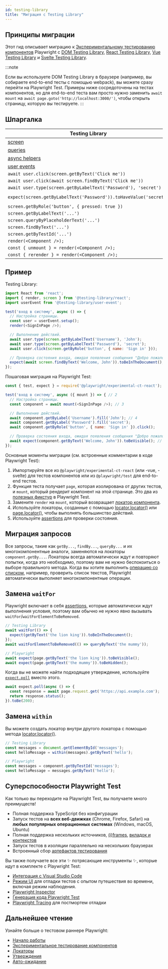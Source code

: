 ```yaml
---
id: testing-library
title: "Миграция с Testing Library"
---
```


## Принципы миграции

Этот гид описывает миграцию к [Экспериментальному тестированию компонентов](./test-components) Playwright с [DOM Testing Library](https://testing-library.com/docs/dom-testing-library/intro/), [React Testing Library](https://testing-library.com/docs/react-testing-library/intro/), [Vue Testing Library](https://testing-library.com/docs/vue-testing-library/intro) и [Svelte Testing Library](https://testing-library.com/docs/svelte-testing-library/intro).

:::note

Если вы используете DOM Testing Library в браузере (например, вы собираете end-to-end тесты с помощью webpack), вы можете сразу перейти на Playwright Test. Примеры ниже сосредоточены на тестах компонентов, но для end-to-end теста вам просто нужно заменить `await mount` на `await page.goto('http://localhost:3000/')`, чтобы открыть страницу, которую вы тестируете.
:::

## Шпаргалка

| Testing Library                                                                 | Playwright                                                             |
| ------------------------------------------------------------------------------- | ---------------------------------------------------------------------- |
| [screen](https://testing-library.com/docs/queries/about#screen)                 | [page](./api/class-page) и [component](./api/class-locator)          |
| [queries](https://testing-library.com/docs/queries/about)                       | [locators](./locators)                                                 |
| [async helpers](https://testing-library.com/docs/dom-testing-library/api-async) | [assertions](./test-assertions)                                        |
| [user events](https://testing-library.com/docs/user-event/intro)                | [actions](./api/class-locator)                                         |
| `await user.click(screen.getByText('Click me'))`                                | `await component.getByText('Click me').click()`                        |
| `await user.click(await screen.findByText('Click me'))`                         | `await component.getByText('Click me').click()`                        |
| `await user.type(screen.getByLabelText('Password'), 'secret')`                  | `await component.getByLabel('Password').fill('secret')`                |
| `expect(screen.getByLabelText('Password')).toHaveValue('secret')`               | `await expect(component.getByLabel('Password')).toHaveValue('secret')` |
| `screen.getByRole('button', { pressed: true })`                                 | `component.getByRole('button', { pressed: true })`                     |
| `screen.getByLabelText('...')`                                                  | `component.getByLabel('...')`                                          |
| `screen.queryByPlaceholderText('...')`                                          | `component.getByPlaceholder('...')`                                    |
| `screen.findByText('...')`                                                      | `component.getByText('...')`                                           |
| `screen.getByTestId('...')`                                                     | `component.getByTestId('...')`                                         |
| `render(<Component />);`                                                        | `mount(<Component />);`                                                |
| `const { unmount } = render(<Component />);`                                    | `const { unmount } = await mount(<Component />);`                      |
| `const { rerender } = render(<Component />);`                                   | `const { update } = await mount(<Component />);`                       |

## Пример

Testing Library:

```js
import React from 'react';
import { render, screen } from '@testing-library/react';
import userEvent from '@testing-library/user-event';

test('вход в систему', async () => {
  // Настройка страницы.
  const user = userEvent.setup();
  render(<SignInPage />);

  // Выполнение действий.
  await user.type(screen.getByLabelText('Username'), 'John');
  await user.type(screen.getByLabelText('Password'), 'secret');
  await user.click(screen.getByRole('button', { name: 'Sign in' }));

  // Проверка состояния входа, ожидая появления сообщения "Добро пожаловать".
  expect(await screen.findByText('Welcome, John')).toBeInTheDocument();
});
```

Пошаговая миграция на Playwright Test:

```js
const { test, expect } = require('@playwright/experimental-ct-react'); // 1

test('вход в систему', async ({ mount }) => { // 2
  // Настройка страницы.
  const component = await mount(<SignInPage />); // 3

  // Выполнение действий.
  await component.getByLabel('Username').fill('John'); // 4
  await component.getByLabel('Password').fill('secret');
  await component.getByRole('button', { name: 'Sign in' }).click();

  // Проверка состояния входа, ожидая появления сообщения "Добро пожаловать".
  await expect(component.getByText('Welcome, John')).toBeVisible(); // 5
});
```

Основные моменты миграции (см. встроенные комментарии в коде Playwright Test):
1. Импортируйте все из `@playwright/experimental-ct-react` (или -vue, -svelte) для тестов компонентов или из `@playwright/test` для end-to-end тестов.
1. Функция теста получает `page`, которая изолирована от других тестов, и `mount`, который рендерит компонент на этой странице. Это два из [полезных фикстур](./api/class-fixtures) в Playwright Test.
1. Замените `render` на `mount`, который возвращает [локатор компонента](./locators).
1. Используйте локаторы, созданные с помощью [locator.locator()](/api/class-locator.mdx#locator-locator) или [page.locator()](/api/class-page.mdx#page-locator), чтобы выполнять большинство действий.
1. Используйте [assertions](./test-assertions) для проверки состояния.

## Миграция запросов

Все запросы, такие как `getBy...`, `findBy...`, `queryBy...` и их многокомпонентные аналоги, заменяются на локаторы `component.getBy...`. Локаторы всегда автоматически ждут и повторяют попытки, когда это необходимо, поэтому вам не нужно беспокоиться о выборе правильного метода. Когда вы хотите выполнить [операцию со списком](./locators#lists), например, проверить список текстов, Playwright автоматически выполняет многокомпонентные операции.

## Замена `waitFor`

Playwright включает в себя [assertions](./test-assertions), которые автоматически ждут выполнения условия, поэтому вам обычно не нужно явно вызывать `waitFor`/`waitForElementToBeRemoved`.

```js
// Testing Library
await waitFor(() => {
  expect(getByText('the lion king')).toBeInTheDocument();
});
await waitForElementToBeRemoved(() => queryByText('the mummy'));

// Playwright
await expect(page.getByText('the lion king')).toBeVisible();
await expect(page.getByText('the mummy')).toBeHidden();
```

Когда вы не можете найти подходящее утверждение, используйте [`expect.poll`](./test-assertions#expectpoll) вместо этого.

```js
await expect.poll(async () => {
  const response = await page.request.get('https://api.example.com');
  return response.status();
}).toBe(200);
```

## Замена `within`

Вы можете создать локатор внутри другого локатора с помощью метода [locator.locator()](/api/class-locator.mdx#locator-locator).

```js
// Testing Library
const messages = document.getElementById('messages');
const helloMessage = within(messages).getByText('hello');

// Playwright
const messages = component.getByTestId('messages');
const helloMessage = messages.getByText('hello');
```

## Суперспособности Playwright Test

Как только вы переходите на Playwright Test, вы получаете много преимуществ!
- Полная поддержка TypeScript без конфигурации
- Запуск тестов на **всех веб-движках** (Chrome, Firefox, Safari) на **любых популярных операционных системах** (Windows, macOS, Ubuntu)
- Полная поддержка нескольких источников, [(i)frames](./api/class-frame), [вкладок и контекстов](./pages)
- Запуск тестов в изоляции параллельно на нескольких браузерах
- Встроенный сбор [артефактов тестирования](./test-use-options.mdx#recording-options)

Вы также получаете все эти ✨ потрясающие инструменты ✨, которые идут в комплекте с Playwright Test:
- [Интеграция с Visual Studio Code](./getting-started-vscode.mdx)
- [Режим UI](./test-ui-mode.mdx) для отладки тестов с опытом путешествия во времени, включая режим наблюдения.
- [Playwright Inspector](./debug.mdx#playwright-inspector)
- [Генерация кода Playwright Test](./codegen-intro.mdx)
- [Playwright Tracing](./trace-viewer.mdx) для постмортем отладки

## Дальнейшее чтение

Узнайте больше о тестовом раннере Playwright:
- [Начало работы](./intro)
- [Экспериментальное тестирование компонентов](./test-components)
- [Локаторы](./locators.mdx)
- [Утверждения](./test-assertions)
- [Авто-ожидание](./actionability)


[Accessibility]: /api/class-accessibility.mdx "Accessibility"
[Android]: /api/class-android.mdx "Android"
[AndroidDevice]: /api/class-androiddevice.mdx "AndroidDevice"
[AndroidInput]: /api/class-androidinput.mdx "AndroidInput"
[AndroidSocket]: /api/class-androidsocket.mdx "AndroidSocket"
[AndroidWebView]: /api/class-androidwebview.mdx "AndroidWebView"
[APIRequest]: /api/class-apirequest.mdx "APIRequest"
[APIRequestContext]: /api/class-apirequestcontext.mdx "APIRequestContext"
[APIResponse]: /api/class-apiresponse.mdx "APIResponse"
[APIResponseAssertions]: /api/class-apiresponseassertions.mdx "APIResponseAssertions"
[Browser]: /api/class-browser.mdx "Browser"
[BrowserContext]: /api/class-browsercontext.mdx "BrowserContext"
[BrowserServer]: /api/class-browserserver.mdx "BrowserServer"
[BrowserType]: /api/class-browsertype.mdx "BrowserType"
[CDPSession]: /api/class-cdpsession.mdx "CDPSession"
[Clock]: /api/class-clock.mdx "Clock"
[ConsoleMessage]: /api/class-consolemessage.mdx "ConsoleMessage"
[Coverage]: /api/class-coverage.mdx "Coverage"
[Dialog]: /api/class-dialog.mdx "Dialog"
[Download]: /api/class-download.mdx "Download"
[Electron]: /api/class-electron.mdx "Electron"
[ElectronApplication]: /api/class-electronapplication.mdx "ElectronApplication"
[ElementHandle]: /api/class-elementhandle.mdx "ElementHandle"
[FileChooser]: /api/class-filechooser.mdx "FileChooser"
[Frame]: /api/class-frame.mdx "Frame"
[FrameLocator]: /api/class-framelocator.mdx "FrameLocator"
[GenericAssertions]: /api/class-genericassertions.mdx "GenericAssertions"
[JSHandle]: /api/class-jshandle.mdx "JSHandle"
[Keyboard]: /api/class-keyboard.mdx "Keyboard"
[Locator]: /api/class-locator.mdx "Locator"
[LocatorAssertions]: /api/class-locatorassertions.mdx "LocatorAssertions"
[Logger]: /api/class-logger.mdx "Logger"
[Mouse]: /api/class-mouse.mdx "Mouse"
[Page]: /api/class-page.mdx "Page"
[PageAssertions]: /api/class-pageassertions.mdx "PageAssertions"
[Playwright]: /api/class-playwright.mdx "Playwright"
[PlaywrightAssertions]: /api/class-playwrightassertions.mdx "PlaywrightAssertions"
[Request]: /api/class-request.mdx "Request"
[Response]: /api/class-response.mdx "Response"
[Route]: /api/class-route.mdx "Route"
[Selectors]: /api/class-selectors.mdx "Selectors"
[SnapshotAssertions]: /api/class-snapshotassertions.mdx "SnapshotAssertions"
[TimeoutError]: /api/class-timeouterror.mdx "TimeoutError"
[Touchscreen]: /api/class-touchscreen.mdx "Touchscreen"
[Tracing]: /api/class-tracing.mdx "Tracing"
[Video]: /api/class-video.mdx "Video"
[WebError]: /api/class-weberror.mdx "WebError"
[WebSocket]: /api/class-websocket.mdx "WebSocket"
[WebSocketRoute]: /api/class-websocketroute.mdx "WebSocketRoute"
[Worker]: /api/class-worker.mdx "Worker"
[Fixtures]: /api/class-fixtures.mdx "Fixtures"
[FullConfig]: /api/class-fullconfig.mdx "FullConfig"
[FullProject]: /api/class-fullproject.mdx "FullProject"
[Location]: /api/class-location.mdx "Location"
[Test]: /api/class-test.mdx "Test"
[TestConfig]: /api/class-testconfig.mdx "TestConfig"
[TestInfo]: /api/class-testinfo.mdx "TestInfo"
[TestInfoError]: /api/class-testinfoerror.mdx "TestInfoError"
[TestOptions]: /api/class-testoptions.mdx "TestOptions"
[TestProject]: /api/class-testproject.mdx "TestProject"
[TestStepInfo]: /api/class-teststepinfo.mdx "TestStepInfo"
[WorkerInfo]: /api/class-workerinfo.mdx "WorkerInfo"
[Reporter]: /api/class-reporter.mdx "Reporter"
[Suite]: /api/class-suite.mdx "Suite"
[TestCase]: /api/class-testcase.mdx "TestCase"
[TestError]: /api/class-testerror.mdx "TestError"
[TestResult]: /api/class-testresult.mdx "TestResult"
[TestStep]: /api/class-teststep.mdx "TestStep"
[Element]: https://developer.mozilla.org/en-US/docs/Web/API/element "Element"
[EvaluationArgument]: /evaluating.mdx#evaluation-argument "EvaluationArgument"
[Promise]: https://developer.mozilla.org/en-US/docs/Web/JavaScript/Reference/Global_Objects/Promise "Promise"
[iterator]: https://developer.mozilla.org/en-US/docs/Web/JavaScript/Reference/Iteration_protocols "Iterator"
[origin]: https://developer.mozilla.org/en-US/docs/Glossary/Origin "Origin"
[selector]: https://developer.mozilla.org/en-US/docs/Web/CSS/CSS_Selectors "selector"
[Serializable]: https://developer.mozilla.org/en-US/docs/Web/JavaScript/Reference/Global_Objects/JSON/stringify#Description "Serializable"
[UIEvent.detail]: https://developer.mozilla.org/en-US/docs/Web/API/UIEvent/detail "UIEvent.detail"
[UnixTime]: https://en.wikipedia.org/wiki/Unix_time "Unix Time"
[xpath]: https://developer.mozilla.org/en-US/docs/Web/XPath "xpath"

[Array]: https://developer.mozilla.org/en-US/docs/Web/JavaScript/Reference/Global_Objects/Array "Array"
[boolean]: https://developer.mozilla.org/en-US/docs/Web/JavaScript/Data_structures#Boolean_type "Boolean"
[Buffer]: https://nodejs.org/api/buffer.html#buffer_class_buffer "Buffer"
[ChildProcess]: https://nodejs.org/api/child_process.html "ChildProcess"
[Date]: https://developer.mozilla.org/en-US/docs/Web/JavaScript/Reference/Global_Objects/Date "Date"
[Error]: https://nodejs.org/api/errors.html#errors_class_error "Error"
[EventEmitter]: https://nodejs.org/api/events.html#events_class_eventemitter "EventEmitter"
[function]: https://developer.mozilla.org/en-US/docs/Web/JavaScript/Reference/Global_Objects/Function "Function"
[FormData]: https://developer.mozilla.org/en-US/docs/Web/API/FormData "FormData"
[Map]: https://developer.mozilla.org/en-US/docs/Web/JavaScript/Reference/Global_Objects/Map "Map"
[Metadata]: https://developer.mozilla.org/en-US/docs/Web/JavaScript/Reference/Global_Objects/Object "Object&lt;string, any&gt;"
[null]: https://developer.mozilla.org/en-US/docs/Web/JavaScript/Reference/Global_Objects/null "null"
[number]: https://developer.mozilla.org/en-US/docs/Web/JavaScript/Data_structures#Number_type "Number"
[Object]: https://developer.mozilla.org/en-US/docs/Web/JavaScript/Reference/Global_Objects/Object "Object"
[Promise]: https://developer.mozilla.org/en-US/docs/Web/JavaScript/Reference/Global_Objects/Promise "Promise"
[Readable]: https://nodejs.org/api/stream.html#stream_class_stream_readable "Readable"
[ReadStream]: https://nodejs.org/api/fs.html#class-fsreadstream "ReadStream"
[RegExp]: https://developer.mozilla.org/en-US/docs/Web/JavaScript/Reference/Global_Objects/RegExp "RegExp"
[string]: https://developer.mozilla.org/en-US/docs/Web/JavaScript/Data_structures#String_type "string"
[void]: https://developer.mozilla.org/en-US/docs/Web/JavaScript/Reference/Global_Objects/undefined "void"
[URL]: https://nodejs.org/api/url.html "URL"
[URLSearchParams]: https://developer.mozilla.org/en-US/docs/Web/API/URLSearchParams "URLSearchParams"

[all available image tags]: https://mcr.microsoft.com/en-us/product/playwright/about "all available image tags"
[Microsoft Artifact Registry]: https://mcr.microsoft.com/en-us/product/playwright/about "Microsoft Artifact Registry"
[Dockerfile.noble]: https://github.com/microsoft/playwright/blob/main/utils/docker/Dockerfile.noble "Dockerfile.noble"
